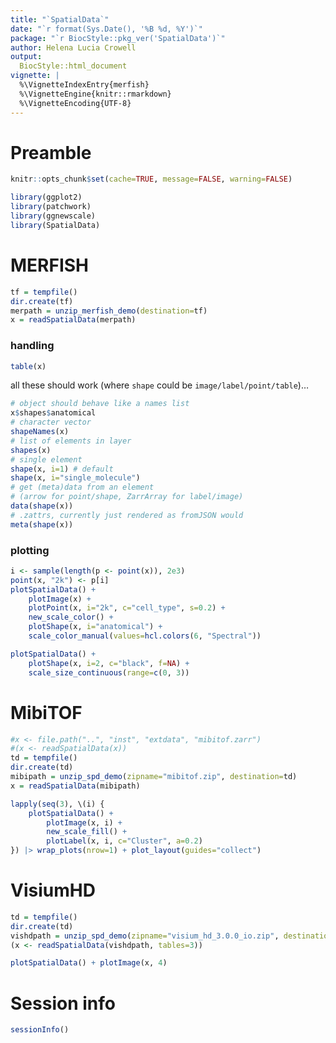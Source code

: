 ```yaml
---
title: "`SpatialData`"
date: "`r format(Sys.Date(), '%B %d, %Y')`"
package: "`r BiocStyle::pkg_ver('SpatialData')`"
author: Helena Lucia Crowell
output:
  BiocStyle::html_document
vignette: |
  %\VignetteIndexEntry{merfish}
  %\VignetteEngine{knitr::rmarkdown}
  %\VignetteEncoding{UTF-8}
---
```


# Preamble

```r
knitr::opts_chunk$set(cache=TRUE, message=FALSE, warning=FALSE)
```

```r
library(ggplot2)
library(patchwork)
library(ggnewscale)
library(SpatialData)
```

# MERFISH

```r
tf = tempfile()
dir.create(tf)
merpath = unzip_merfish_demo(destination=tf)
x = readSpatialData(merpath)
```

### handling

```r
table(x)
```

all these should work (where `shape` could be `image/label/point/table`)...

```r
# object should behave like a names list
x$shapes$anatomical
# character vector
shapeNames(x) 
# list of elements in layer
shapes(x) 
# single element
shape(x, i=1) # default
shape(x, i="single_molecule")
# get (meta)data from an element
# (arrow for point/shape, ZarrArray for label/image)
data(shape(x)) 
# .zattrs, currently just rendered as fromJSON would
meta(shape(x)) 
```

### plotting

```r
i <- sample(length(p <- point(x)), 2e3)
point(x, "2k") <- p[i]
plotSpatialData() +
    plotImage(x) +
    plotPoint(x, i="2k", c="cell_type", s=0.2) +
    new_scale_color() +
    plotShape(x, i="anatomical") +
    scale_color_manual(values=hcl.colors(6, "Spectral")) 
```

```r
plotSpatialData() +
    plotShape(x, i=2, c="black", f=NA) +
    scale_size_continuous(range=c(0, 3))
```

# MibiTOF

```r
#x <- file.path("..", "inst", "extdata", "mibitof.zarr")
#(x <- readSpatialData(x))
td = tempfile()
dir.create(td)
mibipath = unzip_spd_demo(zipname="mibitof.zip", destination=td)
x = readSpatialData(mibipath)
```

```r
lapply(seq(3), \(i) {
    plotSpatialData() + 
        plotImage(x, i) + 
        new_scale_fill() +
        plotLabel(x, i, c="Cluster", a=0.2)
}) |> wrap_plots(nrow=1) + plot_layout(guides="collect")
```

# VisiumHD

```r
td = tempfile()
dir.create(td)
vishdpath = unzip_spd_demo(zipname="visium_hd_3.0.0_io.zip", destination=td)
(x <- readSpatialData(vishdpath, tables=3))
```

```r
plotSpatialData() + plotImage(x, 4)
```

# Session info

```r
sessionInfo()
```
